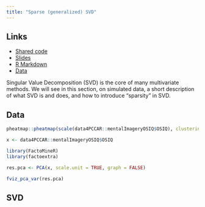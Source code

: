 ```yaml
---
title: "Sparse (generalized) SVD"
---
```





## Links

  * [Shared code](https://docs.google.com/document/d/1r6d6LNm5QZmlMsBdban5cMtH43wHc6k5KKmvIZLJxG8/edit?usp=sharing)
  * [Slides](../material/)
  * [R Markdown](../material/)
  * [Data](../data/turkey.xlsx)
  
Singular Value Decomposition (SVD) is the core of many multivariate methods. We will see in this section, on simulated data, a short description of what SVD is and does, and how to introduce "sparsity" in SVD.

## Data

```r
pheatmap::pheatmap(scale(data4PCCAR::mentalImageryOSIQ$OSIQ), clustering_method = "ward.D2")

x <- data4PCCAR::mentalImageryOSIQ$OSIQ

library(FactoMineR)
library(factoextra)

res.pca <- PCA(x, scale.unit = TRUE, graph = FALSE)

fviz_pca_var(res.pca)
```


## SVD



  
  